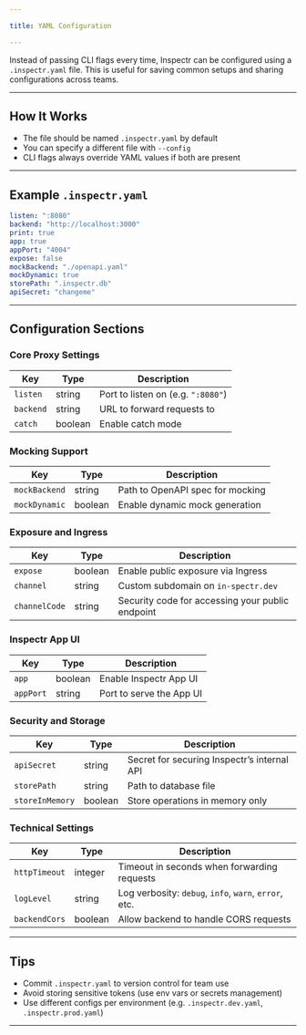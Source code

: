 ```yaml
---

title: YAML Configuration

---
```


[//]: # (# 📝 YAML Configuration &#40;.inspectr.yaml&#41;)

Instead of passing CLI flags every time, Inspectr can be configured using a `.inspectr.yaml` file. This is useful for saving common setups and sharing configurations across teams.

---

## How It Works

* The file should be named `.inspectr.yaml` by default
* You can specify a different file with `--config`
* CLI flags always override YAML values if both are present

---

## Example `.inspectr.yaml`

```yaml
listen: ":8080"
backend: "http://localhost:3000"
print: true
app: true
appPort: "4004"
expose: false
mockBackend: "./openapi.yaml"
mockDynamic: true
storePath: ".inspectr.db"
apiSecret: "changeme"
```

---

## Configuration Sections

### Core Proxy Settings

| Key       | Type    | Description                        |
| --------- | ------- | ---------------------------------- |
| `listen`  | string  | Port to listen on (e.g. `":8080"`) |
| `backend` | string  | URL to forward requests to         |
| `catch`   | boolean | Enable catch mode                  |

### Mocking Support

| Key           | Type    | Description                      |
| ------------- | ------- | -------------------------------- |
| `mockBackend` | string  | Path to OpenAPI spec for mocking |
| `mockDynamic` | boolean | Enable dynamic mock generation   |

### Exposure and Ingress

| Key           | Type    | Description                                      |
| ------------- | ------- | ------------------------------------------------ |
| `expose`      | boolean | Enable public exposure via Ingress               |
| `channel`     | string  | Custom subdomain on `in-spectr.dev`              |
| `channelCode` | string  | Security code for accessing your public endpoint |

### Inspectr App UI

| Key       | Type    | Description              |
| --------- | ------- | ------------------------ |
| `app`     | boolean | Enable Inspectr App UI   |
| `appPort` | string  | Port to serve the App UI |

### Security and Storage

| Key             | Type    | Description                                 |
| --------------- | ------- | ------------------------------------------- |
| `apiSecret`     | string  | Secret for securing Inspectr’s internal API |
| `storePath`     | string  | Path to database file                       |
| `storeInMemory` | boolean | Store operations in memory only             |

### Technical Settings

| Key           | Type    | Description                                           |
| ------------- | ------- | ----------------------------------------------------- |
| `httpTimeout` | integer | Timeout in seconds when forwarding requests           |
| `logLevel`    | string  | Log verbosity: `debug`, `info`, `warn`, `error`, etc. |
| `backendCors` | boolean | Allow backend to handle CORS requests                 |

---

## Tips

* Commit `.inspectr.yaml` to version control for team use
* Avoid storing sensitive tokens (use env vars or secrets management)
* Use different configs per environment (e.g. `.inspectr.dev.yaml`, `.inspectr.prod.yaml`)

---

[//]: # (## 📚 Related Topics)
[//]: # ()
[//]: # (* [CLI Options →]&#40;/configuration/cli-options&#41;)
[//]: # (* [Mocking APIs →]&#40;/guides/mocking&#41;)
[//]: # (* [Secure Exposure →]&#40;/exposing/securing-exposure&#41;)
